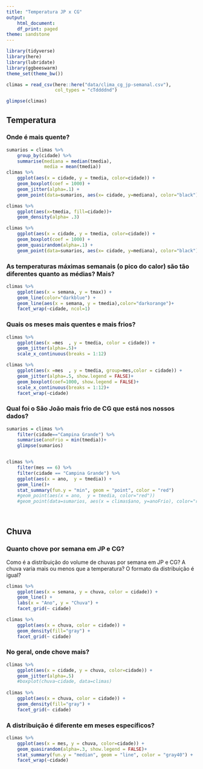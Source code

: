 ```yaml
---
title: "Temperatura JP x CG"
output:
    html_document:
    df_print: paged
theme: sandstone
---
```


```r
library(tidyverse)
library(here)
library(lubridate)
library(ggbeeswarm)
theme_set(theme_bw())
```

```r
climas = read_csv(here::here("data/clima_cg_jp-semanal.csv"), 
                  col_types = "cTddddnd")

glimpse(climas)
```

## Temperatura

### Onde é mais quente?


```R
sumarios = climas %>%
    group_by(cidade) %>%
    summarise(mediana = median(tmedia),
              media = mean(tmedia))
climas %>%
    ggplot(aes(x = cidade, y = tmedia, color=cidade)) +
    geom_boxplot(coef = 1000) +
    geom_jitter(alpha=.1) +
    geom_point(data=sumarios, aes(x= cidade, y=mediana), color="black")

climas %>%
    ggplot(aes(x=tmedia, fill=cidade))+
    geom_density(alpha= .3)

climas %>%
    ggplot(aes(x = cidade, y = tmedia, color=cidade)) +
    geom_boxplot(coef = 1000) +
    geom_quasirandom(alpha=.1) +
    geom_point(data=sumarios, aes(x= cidade, y=mediana), color="black")

```



### As temperaturas máximas semanais (o pico do calor) são tão diferentes quanto as médias? Mais?  

```R
climas %>% 
    ggplot(aes(x = semana, y = tmax)) +
    geom_line(color="darkblue") +
    geom_line(aes(x = semana, y = tmedia),color="darkorange")+
    facet_wrap(~cidade, ncol=1)
```


### Quais os meses mais quentes e mais frios? 

```R

climas %>%
    ggplot(aes(x =mes  , y = tmedia, color = cidade)) +
    geom_jitter(alpha=.5)+
    scale_x_continuous(breaks = 1:12)

climas %>%
    ggplot(aes(x =mes  , y = tmedia, group=mes,color = cidade)) +
    geom_jitter(alpha=.5, show.legend = FALSE)+
    geom_boxplot(coef=1000, show.legend = FALSE)+
    scale_x_continuous(breaks = 1:12)+
    facet_wrap(~cidade)

```


### Qual foi o São João  mais frio de CG que está nos nossos dados?

```R
sumarios = climas %>%
    filter(cidade=="Campina Grande") %>%
    summarise(anoFrio = min(tmedia))+
    glimpse(sumarios)


climas %>%
    filter(mes == 6) %>%
    filter(cidade == "Campina Grande") %>%
    ggplot(aes(x = ano,  y = tmedia)) +
    geom_line()+
    stat_summary(fun.y = "min", geom = "point", color = "red")
    #geom_point(aes(x = ano,  y = tmedia, color="red"))
    #geom_point(data=sumarios, aes(x = climas$ano, y=anoFrio), color="red")
    
    


```

## Chuva

### Quanto chove por semana em JP e CG?

Como é a distribuição do volume de chuvas por semana em JP e CG? A chuva varia mais ou menos que a temperatura? O formato da distribuição é igual? 

```r
climas %>% 
    ggplot(aes(x = semana, y = chuva, color = cidade)) +
    geom_line() +
    labs(x = "Ano", y = "Chuva") +
    facet_grid(~ cidade)

climas %>% 
    ggplot(aes(x = chuva, color = cidade)) +
    geom_density(fill="gray") +
    facet_grid(~ cidade)
```



### No geral, onde chove mais?
```r
climas %>%
    ggplot(aes(x = cidade, y = chuva, color=cidade)) +
    geom_jitter(alpha=.5)
    #boxplot(chuva~cidade, data=climas)
    
climas %>% 
    ggplot(aes(x = chuva, color = cidade)) +
    geom_density(fill="gray") +
    facet_grid(~ cidade)
```




### A distribuição é diferente em meses específicos? 

```r
climas %>%
    ggplot(aes(x = mes, y = chuva, color=cidade)) +
    geom_quasirandom(alpha=.3, show.legend = FALSE)+
    stat_summary(fun.y = "median", geom = "line", color = "gray40") +
    facet_wrap(~cidade)

```



